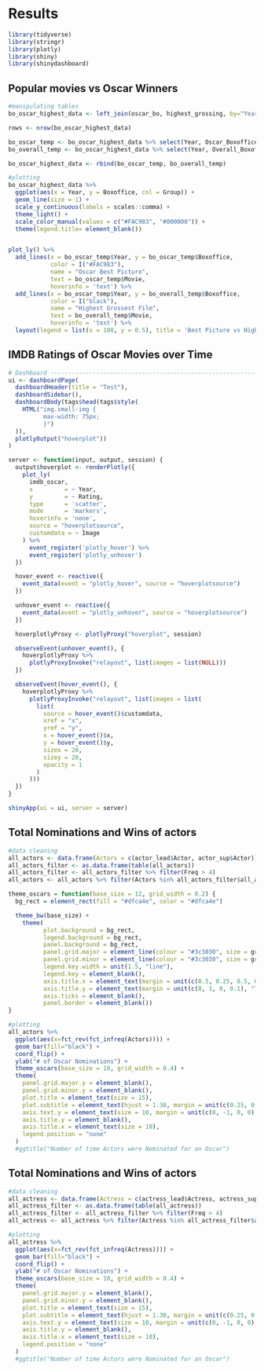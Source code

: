 # Results

```r
library(tidyverse)
library(stringr)
library(plotly)
library(shiny)
library(shinydashboard)
```


## Popular movies vs Oscar Winners 

```r
#manipulating tables
bo_oscar_highest_data <- left_join(oscar_bo, highest_grossing, by="Year") %>% select(Year, Overall_Movie, Overall_Boxoffice, Oscar_Movie, Oscar_Boxoffice)

rows <- nrow(bo_oscar_highest_data)

bo_oscar_temp <- bo_oscar_highest_data %>% select(Year, Oscar_Boxoffice, Oscar_Movie) %>% rename(Boxoffice = Oscar_Boxoffice, Movie = Oscar_Movie) %>% mutate(Group = rep("Oscar", rows))
bo_overall_temp <- bo_oscar_highest_data %>% select(Year, Overall_Boxoffice, Overall_Movie) %>% rename(Boxoffice = Overall_Boxoffice, Movie = Overall_Movie) %>% mutate(Group = rep("Overall", rows))

bo_oscar_highest_data <- rbind(bo_oscar_temp, bo_overall_temp)
```

```r
#plotting
bo_oscar_highest_data %>% 
  ggplot(aes(x = Year, y = Boxoffice, col = Group)) + 
  geom_line(size = 1) +
  scale_y_continuous(labels = scales::comma) +
  theme_light() +
  scale_color_manual(values = c("#FAC983", "#000000")) +
  theme(legend.title= element_blank())


plot_ly() %>%
  add_lines(x = bo_oscar_temp$Year, y = bo_oscar_temp$Boxoffice, 
            color = I("#FAC983"), 
            name = "Oscar Best Picture",
            text = bo_oscar_temp$Movie,
            hoverinfo = 'text') %>%
  add_lines(x = bo_oscar_temp$Year, y = bo_overall_temp$Boxoffice, 
            color = I("black"), 
            name = "Highest Grossest Film",
            text = bo_overall_temp$Movie,
            hoverinfo = 'text') %>%
  layout(legend = list(x = 100, y = 0.5), title = 'Best Picture vs Highest Grossing Boxoffice')
```


## IMDB Ratings of Oscar Movies over Time

```r
# Dashboard ----------------------------------------------------------------
ui <- dashboardPage(
  dashboardHeader(title = "Test"),
  dashboardSidebar(),
  dashboardBody(tags$head(tags$style(
    HTML("img.small-img {
          max-width: 75px;
          }")
  )),
  plotlyOutput("hoverplot"))
)

server <- function(input, output, session) {
  output$hoverplot <- renderPlotly({
    plot_ly(
      imdb_oscar,
      x         = ~ Year,
      y         = ~ Rating,
      type      = 'scatter',
      mode      = 'markers',
      hoverinfo = 'none',
      source = "hoverplotsource",
      customdata = ~ Image
    ) %>%
      event_register('plotly_hover') %>%
      event_register('plotly_unhover')
  })

  hover_event <- reactive({
    event_data(event = "plotly_hover", source = "hoverplotsource")
  })

  unhover_event <- reactive({
    event_data(event = "plotly_unhover", source = "hoverplotsource")
  })

  hoverplotlyProxy <- plotlyProxy("hoverplot", session)

  observeEvent(unhover_event(), {
    hoverplotlyProxy %>%
      plotlyProxyInvoke("relayout", list(images = list(NULL)))
  })

  observeEvent(hover_event(), {
    hoverplotlyProxy %>%
      plotlyProxyInvoke("relayout", list(images = list(
        list(
          source = hover_event()$customdata,
          xref = "x",
          yref = "y",
          x = hover_event()$x,
          y = hover_event()$y,
          sizex = 20,
          sizey = 20,
          opacity = 1
        )
      )))
  })
}

shinyApp(ui = ui, server = server)
```


## Total Nominations and Wins of actors

```r
#data cleaning
all_actors <- data.frame(Actors = c(actor_lead$Actor, actor_sup$Actor))
all_actors_filter <- as.data.frame(table(all_actors))
all_actors_filter <- all_actors_filter %>% filter(Freq > 4)
all_actors <- all_actors %>% filter(Actors %in% all_actors_filter$all_actors)
```

```r
theme_oscars = function(base_size = 12, grid_width = 0.2) {
  bg_rect = element_rect(fill = "#dfca4e", color = "#dfca4e")

  theme_bw(base_size) +
    theme(
          plot.background = bg_rect,
          legend.background = bg_rect,
          panel.background = bg_rect,
          panel.grid.major = element_line(colour = "#3c3030", size = grid_width),
          panel.grid.minor = element_line(colour = "#3c3030", size = grid_width),
          legend.key.width = unit(1.5, "line"),
          legend.key = element_blank(),
          axis.title.x = element_text(margin = unit(c(0.5, 0.25, 0.5, 0.25), "line")),
          axis.title.y = element_text(margin = unit(c(0, 1, 0, 0.1), "line")),
          axis.ticks = element_blank(),
          panel.border = element_blank())
}
```

```r
#plotting
all_actors %>% 
  ggplot(aes(x=fct_rev(fct_infreq(Actors)))) + 
  geom_bar(fill="black") + 
  coord_flip() +
  ylab("# of Oscar Nominations") +
  theme_oscars(base_size = 10, grid_width = 0.4) +
  theme(
    panel.grid.major.y = element_blank(),
    panel.grid.minor.y = element_blank(),
    plot.title = element_text(size = 15),
    plot.subtitle = element_text(hjust = 1.38, margin = unit(c(0.25, 0.25, 2, 0.25), "line")),
    axis.text.y = element_text(size = 10, margin = unit(c(0, -1, 0, 0), "line")),
    axis.title.y = element_blank(),
    axis.title.x = element_text(size = 10),
    legend.position = "none"
  )
  #ggtitle("Number of time Actors were Nominated for an Oscar")
```


## Total Nominations and Wins of actors

```r
#data cleaning
all_actress <- data.frame(Actress = c(actress_lead$Actress, actress_sup$Actress))
all_actress_filter <- as.data.frame(table(all_actress))
all_actress_filter <- all_actress_filter %>% filter(Freq > 4)
all_actress <- all_actress %>% filter(Actress %in% all_actress_filter$all_actress)
```


```r
#plotting
all_actress %>% 
  ggplot(aes(x=fct_rev(fct_infreq(Actress)))) + 
  geom_bar(fill="black") + 
  coord_flip() +
  ylab("# of Oscar Nominations") +
  theme_oscars(base_size = 10, grid_width = 0.4) +
  theme(
    panel.grid.major.y = element_blank(),
    panel.grid.minor.y = element_blank(),
    plot.title = element_text(size = 15),
    plot.subtitle = element_text(hjust = 1.38, margin = unit(c(0.25, 0.25, 2, 0.25), "line")),
    axis.text.y = element_text(size = 10, margin = unit(c(0, -1, 0, 0), "line")),
    axis.title.y = element_blank(),
    axis.title.x = element_text(size = 10),
    legend.position = "none"
  )
  #ggtitle("Number of time Actors were Nominated for an Oscar")
```


